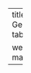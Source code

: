 ---
title: "Research"
listing:
    contents:
        - GeneralisedErdosConjecture/ErdosConjecture.qmd
    type: table
    sort: "date"

website:
    sidebar: 
        contents:
            - maths/GeneralisedErdosConjecture/ErdosConjecture.qmd
---